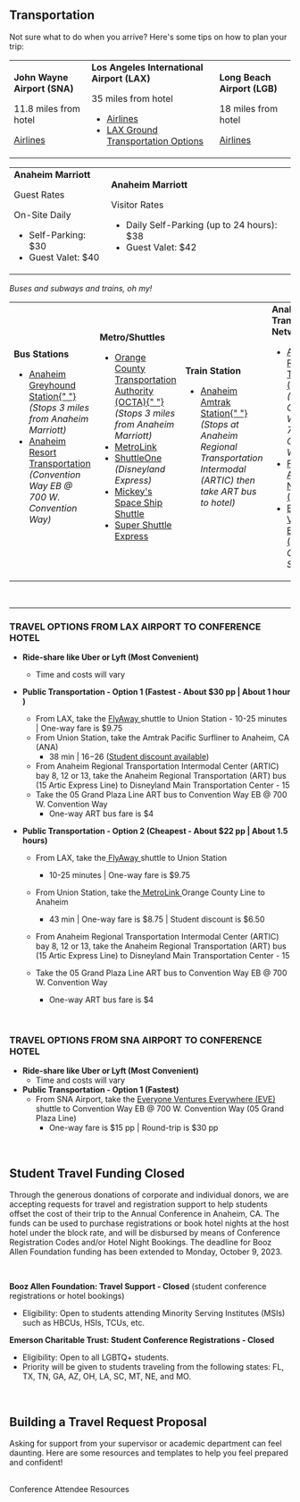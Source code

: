 
<SiteLayout title="Attendee Resources" accent="purple">
<br />

<div className="text-bright-peach font-bold">

## Transportation

</div>

Not sure what to do when you arrive? Here's some tips on how to plan your trip:
<br />

<TopicSquare title="AIRPORTS" borderColor="border-green-500">
  <div className="overflow-x-scroll">
    <table>
      <tr>
        <td>
          <div className="flex flex-col w-40 sm:w-auto">
            <b>John Wayne Airport (SNA)</b>
            <p>11.8 miles from hotel</p>
            <a href="https://www.ocair.com/travelers/flights/airlines/">
              Airlines
            </a>
          </div>
        </td>
        <td>
          <div className="flex flex-col w-40 sm:w-auto">
            <b>Los Angeles International Airport (LAX)</b>
            <p>35 miles from hotel</p>
            <ul>
              <li key="1">
                <a href="https://www.flylax.com/lax-airline-list">Airlines</a>
              </li>
              <li key="2">
                <a href="https://www.flylax.com/lax-traffic-and-ground-transportation#laxT">
                  LAX Ground Transportation Options
                </a>
              </li>
            </ul>
          </div>
        </td>
        <td>
          <div className="flex flex-col w-40 sm:w-auto">
            <b>Long Beach Airport (LGB)</b>
            <p>18 miles from hotel</p>
            <a href="https://www.longbeach.gov/lgb/airlines-destinations/">
              Airlines
            </a>
          </div>
        </td>
      </tr>
    </table>
  </div>
</TopicSquare>

<TopicSquare title="PARKING" borderColor="border-blue-500">
  <div className="overflow-x-scroll">
    <table>
      <tr>
        <td>
          <div className="flex flex-col w-40 sm:w-auto">
            <b>Anaheim Marriott</b>
            <p>Guest Rates</p>
            <p>On-Site Daily</p>
            <ul>
              <li key="self-parking">Self-Parking: $30</li>
              <li key="guest-valet">Guest Valet: $40</li>
            </ul>
          </div>
        </td>
        <td>
          <div className="flex flex-col w-40 sm:w-auto">
            <b>Anaheim Marriott</b>
            <p>Visitor Rates</p>
            <ul>
              <li key="self-parking">
                Daily Self-Parking (up to 24 hours): $38
              </li>
              <li key="guest-valet">Guest Valet: $42</li>
            </ul>
          </div>
        </td>
      </tr>
    </table>
  </div>
</TopicSquare>

<TopicSquare title="PUBLIC TRANSPORTATION" borderColor="border-yellow-500">
  <em>Buses and subways and trains, oh my!</em>
  <div className="overflow-x-scroll">
    <table>
      <tr>
        <td>
          <div className="flex flex-col w-40 sm:w-auto">
            <b>Bus Stations</b>
            <ul>
              <li key="greyhound">
                <a href="http://locations.greyhound.com/">
                  Anaheim Greyhound Station{" "}
                </a>
                <em>(Stops 3 miles from Anaheim Marriott)</em>
              </li>
              <li key="resort-transport">
                <a href="http://rideart.org/">Anaheim Resort Transportation </a>
                <em>(Convention Way EB @ 700 W. Convention Way)</em>
              </li>
            </ul>
          </div>
        </td>
        <td>
          <div className="flex flex-col w-40 sm:w-auto">
            <b>Metro/Shuttles</b>
            <ul>
              <li key="octa">
                <a href="https://www.octa.net/">
                  Orange County Transportation Authority (OCTA){" "}
                </a>
                <em>(Stops 3 miles from Anaheim Marriott)</em>
              </li>
              <li key="metrolink">
                <a href="https://metrolinktrains.com/">MetroLink</a>
              </li>
              <li key="shuttle-one">
                <a href="http://www.shuttleone.net/">ShuttleOne </a>
                <em>(Disneyland Express)</em>
              </li>
              <li key="mickey's-space-ship">
                <a href="https://mickeysdisneylandexpress.com/">
                  Mickey's Space Ship Shuttle
                </a>
              </li>
              <li key="super-shuttle">
                <a href="https://www.supershuttle.com/ride-choices/non-stop-shuttle/">
                  Super Shuttle Express
                </a>
              </li>
            </ul>
          </div>
        </td>
        <td>
          <div className="flex flex-col w-40 sm:w-auto">
            <b>Train Station</b>
            <ul>
              <li key="amtrak">
                <a href="https://www.amtrak.com/stations/ana.html">
                  Anaheim Amtrak Station{" "}
                </a>
                <em>
                  (Stops at Anaheim Regional Transportation Intermodal (ARTIC)
                  then take ART bus to hotel)
                </em>
              </li>
            </ul>
          </div>
        </td>
        <td>
          <div className="flex flex-col w-40 sm:w-auto">
            <b>Anaheim Transportation Network</b>
            <ul>
              <li key="1">
                <a href="https://rideart.org/art/">
                  Anaheim Regional Transportation (ART) Bus{" "}
                </a>
                <em>
                  (Hotel stop is Convention Way EB @ 700 W. Convention Way)
                </em>
              </li>
              <li key="2">
                <a href="https://rideart.org/fran/">
                  Free Rides Around the Neighborhood (FRAN){" "}
                </a>
              </li>
              <li key="3">
                <a href="https://rideart.org/eve/">
                  Everyone Ventures Everywhere (EVE){" "}
                </a>
                <em>Connects to SNA Airport</em>
              </li>
            </ul>
          </div>
        </td>
      </tr>
    </table>
  </div>
</TopicSquare>

<br />
<hr />

### TRAVEL OPTIONS FROM **LAX** AIRPORT TO CONFERENCE HOTEL

- **Ride-share like Uber or Lyft (Most Convenient)**
  - Time and costs will vary
- **Public Transportation - Option 1 (Fastest - About $30 pp | About 1 hour )**
  - From LAX, take the
    <a href="https://www.flylax.com/flyaway-bus/union-station"> FlyAway </a>
    shuttle to Union Station - 10-25 minutes | One-way fare is $9.75
  - From Union Station, take the Amtrak Pacific Surfliner to Anaheim, CA (ANA)
    - 38 min | $16-$26
      (<a href="https://www.amtrak.com/student-discounts">Student discount
      available</a>)
  - From Anaheim Regional Transportation Intermodal Center (ARTIC) bay 8, 12 or
    13, take the Anaheim Regional Transportation (ART) bus (15 Artic Express
    Line) to Disneyland Main Transportation Center - 15
  - Take the 05 Grand Plaza Line ART bus to Convention Way EB @ 700 W.
    Convention Way
    - One-way ART bus fare is $4
- **Public Transportation - Option 2 (Cheapest - About $22 pp | About 1.5
  hours)**

  - From LAX, take
    the<a href="https://www.flylax.com/flyaway-bus/union-station"> FlyAway </a>
    shuttle to Union Station

    - 10-25 minutes | One-way fare is $9.75

  - From Union Station, take
    the<a href="https://metrolinktrains.com/ticketsOverview/where-to-buy/">
    MetroLink </a>Orange County Line to Anaheim
    - 43 min | One-way fare is $8.75 | Student discount is $6.50
  - From Anaheim Regional Transportation Intermodal Center (ARTIC) bay 8, 12 or
    13, take the Anaheim Regional Transportation (ART) bus (15 Artic Express
    Line) to Disneyland Main Transportation Center - 15
  - Take the 05 Grand Plaza Line ART bus to Convention Way EB @ 700 W.
    Convention Way
    - One-way ART bus fare is $4

<br />

### TRAVEL OPTIONS FROM **SNA** AIRPORT TO CONFERENCE HOTEL

- **Ride-share like Uber or Lyft (Most Convenient)**
  - Time and costs will vary
- **Public Transportation - Option 1 (Fastest)**
  - From SNA Airport, take the <a href="https://rideart.org/eve/"> Everyone
    Ventures Everywhere (EVE) </a> shuttle to Convention Way EB @ 700 W.
    Convention Way (05 Grand Plaza Line)
    - One-way fare is $15 pp | Round-trip is $30 pp

<br />

<div className="text-bright-peach font-bold">

## Student Travel Funding Closed

</div>

Through the generous donations of corporate and individual donors, we are accepting requests for travel and registration support to help students offset the cost of their trip to the Annual Conference in Anaheim, CA. The funds can be used to purchase registrations or book hotel nights at the host hotel under the block rate, and will be disbursed by means of Conference Registration Codes and/or Hotel Night Bookings. The deadline for Booz Allen Foundation funding has been extended to Monday, October 9, 2023.

<br/>

**Booz Allen Foundation: Travel Support - Closed** (student conference registrations or hotel bookings) 
 
 * Eligibility: Open to students attending Minority Serving Institutes (MSIs) such as HBCUs, HSIs, TCUs, etc.

**Emerson Charitable Trust: Student Conference Registrations - Closed**

  * Eligibility: Open to all LGBTQ+ students.
  * Priority will be given to students traveling from the following states: FL, TX, TN, GA, AZ, OH, LA, SC, MT, NE, and MO.

<br />

<div className="text-bright-peach font-bold">

## Building a Travel Request Proposal

</div>

Asking for support from your supervisor or academic department can feel daunting. Here are some resources and templates to help you feel prepared and confident!

<br/>
<div className="text-l flex justify-center p-2">
    <CTAButton onClick="https://www.notion.so/ostem/Conference-Attendee-Resources-679ca7be44f34c4ca6dace34ea5f8eca/" backgroundColor="bright-peach">
      Conference Attendee Resources
    </CTAButton>
</div>

</SiteLayout>
